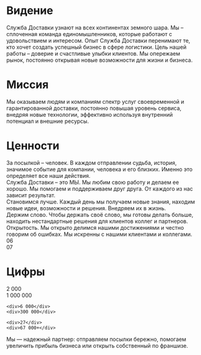# Видение
Служба Доставки узнают на всех континентах земного шара.
Мы – сплоченная команда единомышленников, которые работают с удовольствием и интересом.
Опыт Служба Доставки перенимают те, кто хочет создать успешный бизнес в сфере логистики.
Цель нашей работы – доверие и счастливые улыбки клиентов.
Мы опережаем рынок, постоянно открывая новые возможности для жизни и бизнеса.

# Миссия
Мы оказываем людям и компаниям спектр услуг своевременной и гарантированной доставки, постоянно повышая уровень сервиса, внедряя новые технологии, эффективно используя внутренний потенциал и внешние ресурсы.

# Ценности
<div className="grid grid-cols-3 gap-4">
    <div className="">За посылкой – человек.
        В каждом отправлении судьба, история, значимое событие для компании, человека и его близких. Именно это определяет все наши действия. </div>
    <div className="">Служба Доставки – это МЫ.
        Мы любим свою работу и делаем ее хорошо. Мы помогаем и поддерживаем друг друга. От каждого из нас зависит результат. </div>
    <div className="">Становимся лучше.
        Каждый день мы получаем новые знания, находим новые идеи, возможности и решения. Внедряем их в жизнь. </div>
    <div className="col-span-2 ">Держим слово.
        Чтобы держать своё слово, мы готовы делать больше, находить нестандартные решения для клиентов коллег и партнеров. </div>
    <div className="">Открытость.
        Мы открыто делимся нашими достижениями и честно говорим об ошибках. Мы искренны с нашими клиентами и коллегами. </div>
    <div className="">06</div>
    <div className="col-span-2 ">07</div>
</div>

# Цифры
<div className="grid grid-cols-2 gap-4">
    <div>2 000</div>
    <div>1 000 000</div>

    <div>6 000</div>
    <div>300 000</div>

    <div>27</div>
    <div>67 000+</div>
</div>

Мы — надежный партнер: отправляем посылки бережно, помогаем увеличить прибыль бизнеса или открыть собственный по франшизе.